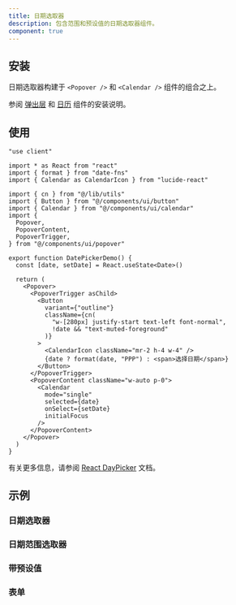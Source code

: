 ```yaml
---
title: 日期选取器
description: 包含范围和预设值的日期选取器组件。
component: true
---
```


<ComponentPreview name="date-picker-demo" />

## 安装

日期选取器构建于 `<Popover />` 和 `<Calendar />` 组件的组合之上。

参阅 [弹出层](/docs/components/popover#安装) 和 [日历](/docs/components/calendar#安装) 组件的安装说明。

## 使用

```tsx
"use client"

import * as React from "react"
import { format } from "date-fns"
import { Calendar as CalendarIcon } from "lucide-react"

import { cn } from "@/lib/utils"
import { Button } from "@/components/ui/button"
import { Calendar } from "@/components/ui/calendar"
import {
  Popover,
  PopoverContent,
  PopoverTrigger,
} from "@/components/ui/popover"

export function DatePickerDemo() {
  const [date, setDate] = React.useState<Date>()

  return (
    <Popover>
      <PopoverTrigger asChild>
        <Button
          variant={"outline"}
          className={cn(
            "w-[280px] justify-start text-left font-normal",
            !date && "text-muted-foreground"
          )}
        >
          <CalendarIcon className="mr-2 h-4 w-4" />
          {date ? format(date, "PPP") : <span>选择日期</span>}
        </Button>
      </PopoverTrigger>
      <PopoverContent className="w-auto p-0">
        <Calendar
          mode="single"
          selected={date}
          onSelect={setDate}
          initialFocus
        />
      </PopoverContent>
    </Popover>
  )
}
```

有关更多信息，请参阅 [React DayPicker](https://react-day-picker.js.org) 文档。

## 示例

### 日期选取器

<ComponentPreview name="date-picker-demo" />

### 日期范围选取器

<ComponentPreview name="date-picker-with-range" />

### 带预设值

<ComponentPreview name="date-picker-with-presets" />

### 表单

<ComponentPreview name="date-picker-form" />